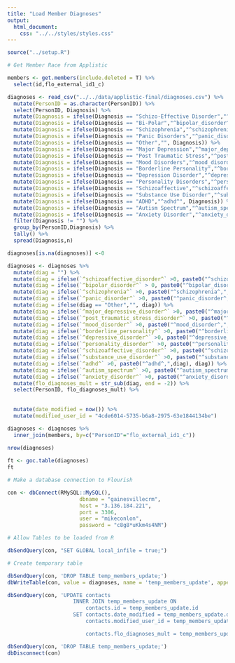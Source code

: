 ```yaml
---
title: "Load Member Diagnoses"
output:
  html_document:
    css: "../../styles/styles.css"
---
```


```r
source("../setup.R")
```

```r
# Get Member Race from Applistic

members <- get.members(include.deleted = T) %>%
  select(id,flo_external_id1_c)

diagnoses <- read_csv("../../data/applistic-final/diagnoses.csv") %>%
  mutate(PersonID = as.character(PersonID)) %>%
  select(PersonID, Diagnosis) %>%
  mutate(Diagnosis = ifelse(Diagnosis == "Schizo-Effective Disorder","^schizoaffective_disorder^", Diagnosis)) %>%
  mutate(Diagnosis = ifelse(Diagnosis == "Bi-Polar","^bipolar_disorder^", Diagnosis)) %>%
  mutate(Diagnosis = ifelse(Diagnosis == "Schizophrenia","^schizophrenia^", Diagnosis)) %>%
  mutate(Diagnosis = ifelse(Diagnosis == "Panic Disorders","^panic_disorder^", Diagnosis)) %>%
  mutate(Diagnosis = ifelse(Diagnosis == "Other","", Diagnosis)) %>%
  mutate(Diagnosis = ifelse(Diagnosis == "Major Depression","^major_depressive_disorder^", Diagnosis)) %>%
  mutate(Diagnosis = ifelse(Diagnosis == "Post Traumatic Stress","^post_traumatic_stress_disorder^", Diagnosis)) %>%
  mutate(Diagnosis = ifelse(Diagnosis == "Mood Disorders","^mood_disorder^", Diagnosis)) %>%
  mutate(Diagnosis = ifelse(Diagnosis == "Borderline Personality","^borderline_personality^", Diagnosis)) %>%
  mutate(Diagnosis = ifelse(Diagnosis == "Depression Disorder","^depressive_disorder^", Diagnosis)) %>%
  mutate(Diagnosis = ifelse(Diagnosis == "Personality Disorders","^personality_disorder^", Diagnosis)) %>%
  mutate(Diagnosis = ifelse(Diagnosis == "Schizoaffective","^schizoaffective_disorder^", Diagnosis)) %>%
  mutate(Diagnosis = ifelse(Diagnosis == "Substance Use Disorder","^substance_use_disorder^", Diagnosis)) %>%
  mutate(Diagnosis = ifelse(Diagnosis == "ADHD","^adhd^", Diagnosis)) %>%
  mutate(Diagnosis = ifelse(Diagnosis == "Autism Spectrum","^autism_spectrum^", Diagnosis)) %>%
  mutate(Diagnosis = ifelse(Diagnosis == "Anxiety Disorder","^anxiety_disorder^", Diagnosis)) %>%
  filter(Diagnosis != "") %>%
  group_by(PersonID,Diagnosis) %>%
  tally() %>%
  spread(Diagnosis,n)

diagnoses[is.na(diagnoses)] <-0

diagnoses <- diagnoses %>%
  mutate(diag = "") %>%
  mutate(diag = ifelse(`^schizoaffective_disorder^` >0, paste0("^schizoaffective_disorder^,",diag), diag)) %>%
  mutate(diag = ifelse(`^bipolar_disorder^` > 0, paste0("^bipolar_disorder^,",diag),diag)) %>%
  mutate(diag = ifelse(`^schizophrenia^` >0, paste0("^schizophrenia^,",diag), diag)) %>%
  mutate(diag = ifelse(`^panic_disorder^` >0, paste0("^panic_disorder^,",diag), diag)) %>%
  mutate(diag = ifelse(diag == "Other","", diag)) %>%
  mutate(diag = ifelse(`^major_depressive_disorder^` >0, paste0("^major_depressive_disorder^,",diag), diag)) %>%
  mutate(diag = ifelse(`^post_traumatic_stress_disorder^` >0, paste0("^post_traumatic_stress_disorder^,",diag), diag)) %>%
  mutate(diag = ifelse(`^mood_disorder^` >0, paste0("^mood_disorder^,",diag), diag)) %>%
  mutate(diag = ifelse(`^borderline_personality^` >0, paste0("^borderline_personality^,",diag), diag)) %>%
  mutate(diag = ifelse(`^depressive_disorder^` >0, paste0("^depressive_disorder^,",diag), diag)) %>%
  mutate(diag = ifelse(`^personality_disorder^` >0, paste0("^personality_disorder^,",diag), diag)) %>%
  mutate(diag = ifelse(`^schizoaffective_disorder^` >0, paste0("^schizoaffective_disorder^,",diag), diag)) %>%
  mutate(diag = ifelse(`^substance_use_disorder^` >0, paste0("^substance_use_disorder^,",diag), diag)) %>%
  mutate(diag = ifelse(`^adhd^` >0, paste0("^adhd^,",diag), diag)) %>%
  mutate(diag = ifelse(`^autism_spectrum^` >0, paste0("^autism_spectrum^,",diag), diag)) %>%
  mutate(diag = ifelse(`^anxiety_disorder^` >0, paste0("^anxiety_disorder^,",diag), diag)) %>%
  mutate(flo_diagnoses_mult = str_sub(diag, end = -2)) %>%
  select(PersonID, flo_diagnoses_mult) %>%
  
      
  mutate(date_modified = now()) %>%
  mutate(modified_user_id = "4cde6014-5735-b6a8-2975-63e1844134be")

diagnoses <- diagnoses %>%
  inner_join(members, by=c("PersonID"="flo_external_id1_c"))
  
nrow(diagnoses)

ft <- goc.table(diagnoses)
ft
```

```r
# Make a database connection to Flourish

con <- dbConnect(RMySQL::MySQL(),
                       dbname = "gainesvillecrm",
                       host = "3.136.184.221",
                       port = 3306,
                       user = "mikeconlon",
                       password = "c8g8*uKkm4s4NM")

# Allow Tables to be loaded from R

dbSendQuery(con, "SET GLOBAL local_infile = true;")

# Create temporary table

dbSendQuery(con, 'DROP TABLE temp_members_update;')
dbWriteTable(con, value = diagnoses, name = 'temp_members_update', append = F, row.names = F)

dbSendQuery(con, 'UPDATE contacts
                     INNER JOIN temp_members_update ON
                         contacts.id = temp_members_update.id
                     SET contacts.date_modified = temp_members_update.date_modified,
                         contacts.modified_user_id = temp_members_update.modified_user_id,

                         contacts.flo_diagnoses_mult = temp_members_update.flo_diagnoses_mult;')

dbSendQuery(con, 'DROP TABLE temp_members_update;')
dbDisconnect(con)
```
